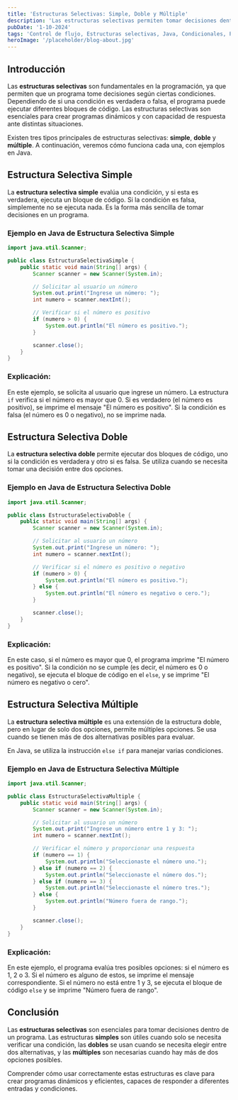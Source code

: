 ---
title: 'Estructuras Selectivas: Simple, Doble y Múltiple'
description: 'Las estructuras selectivas permiten tomar decisiones dentro de un programa.'
pubDate: '1-10-2024'
tags: 'Control de flujo, Estructuras selectivas, Java, Condicionales, Programación'
heroImage: '/placeholder/blog-about.jpg'
---

## Introducción

Las **estructuras selectivas** son fundamentales en la programación, ya que permiten que un programa tome decisiones según ciertas condiciones. Dependiendo de si una condición es verdadera o falsa, el programa puede ejecutar diferentes bloques de código. Las estructuras selectivas son esenciales para crear programas dinámicos y con capacidad de respuesta ante distintas situaciones.

Existen tres tipos principales de estructuras selectivas: **simple**, **doble** y **múltiple**. A continuación, veremos cómo funciona cada una, con ejemplos en Java.

## Estructura Selectiva Simple

La **estructura selectiva simple** evalúa una condición, y si esta es verdadera, ejecuta un bloque de código. Si la condición es falsa, simplemente no se ejecuta nada. Es la forma más sencilla de tomar decisiones en un programa.

### Ejemplo en Java de Estructura Selectiva Simple

```java
import java.util.Scanner;

public class EstructuraSelectivaSimple {
    public static void main(String[] args) {
        Scanner scanner = new Scanner(System.in);

        // Solicitar al usuario un número
        System.out.print("Ingrese un número: ");
        int numero = scanner.nextInt();

        // Verificar si el número es positivo
        if (numero > 0) {
            System.out.println("El número es positivo.");
        }

        scanner.close();
    }
}
```

### Explicación:

En este ejemplo, se solicita al usuario que ingrese un número. La estructura `if` verifica si el número es mayor que 0. Si es verdadero (el número es positivo), se imprime el mensaje "El número es positivo". Si la condición es falsa (el número es 0 o negativo), no se imprime nada.

## Estructura Selectiva Doble

La **estructura selectiva doble** permite ejecutar dos bloques de código, uno si la condición es verdadera y otro si es falsa. Se utiliza cuando se necesita tomar una decisión entre dos opciones.

### Ejemplo en Java de Estructura Selectiva Doble

```java
import java.util.Scanner;

public class EstructuraSelectivaDoble {
    public static void main(String[] args) {
        Scanner scanner = new Scanner(System.in);

        // Solicitar al usuario un número
        System.out.print("Ingrese un número: ");
        int numero = scanner.nextInt();

        // Verificar si el número es positivo o negativo
        if (numero > 0) {
            System.out.println("El número es positivo.");
        } else {
            System.out.println("El número es negativo o cero.");
        }

        scanner.close();
    }
}
```

### Explicación:

En este caso, si el número es mayor que 0, el programa imprime "El número es positivo". Si la condición no se cumple (es decir, el número es 0 o negativo), se ejecuta el bloque de código en el `else`, y se imprime "El número es negativo o cero".

## Estructura Selectiva Múltiple

La **estructura selectiva múltiple** es una extensión de la estructura doble, pero en lugar de solo dos opciones, permite múltiples opciones. Se usa cuando se tienen más de dos alternativas posibles para evaluar.

En Java, se utiliza la instrucción `else if` para manejar varias condiciones.

### Ejemplo en Java de Estructura Selectiva Múltiple

```java
import java.util.Scanner;

public class EstructuraSelectivaMultiple {
    public static void main(String[] args) {
        Scanner scanner = new Scanner(System.in);

        // Solicitar al usuario un número
        System.out.print("Ingrese un número entre 1 y 3: ");
        int numero = scanner.nextInt();

        // Verificar el número y proporcionar una respuesta
        if (numero == 1) {
            System.out.println("Seleccionaste el número uno.");
        } else if (numero == 2) {
            System.out.println("Seleccionaste el número dos.");
        } else if (numero == 3) {
            System.out.println("Seleccionaste el número tres.");
        } else {
            System.out.println("Número fuera de rango.");
        }

        scanner.close();
    }
}
```

### Explicación:

En este ejemplo, el programa evalúa tres posibles opciones: si el número es 1, 2 o 3. Si el número es alguno de estos, se imprime el mensaje correspondiente. Si el número no está entre 1 y 3, se ejecuta el bloque de código `else` y se imprime "Número fuera de rango".

## Conclusión

Las **estructuras selectivas** son esenciales para tomar decisiones dentro de un programa. Las estructuras **simples** son útiles cuando solo se necesita verificar una condición, las **dobles** se usan cuando se necesita elegir entre dos alternativas, y las **múltiples** son necesarias cuando hay más de dos opciones posibles.

Comprender cómo usar correctamente estas estructuras es clave para crear programas dinámicos y eficientes, capaces de responder a diferentes entradas y condiciones.